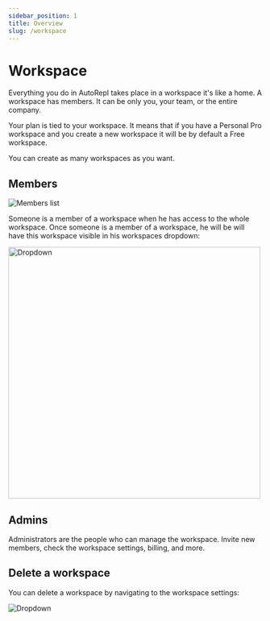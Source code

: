 ```yaml
---
sidebar_position: 1
title: Overview
slug: /workspace
---
```


# Workspace

Everything you do in AutoRepl takes place in a workspace it's like a home. A workspace has members. It can be only you, your team, or the entire company.

Your plan is tied to your workspace. It means that if you have a Personal Pro workspace and you create a new workspace it will be by default a Free workspace.

You can create as many workspaces as you want.

## Members

<img src="/img/workspace/members.png" alt="Members list" />

Someone is a member of a workspace when he has access to the whole workspace. Once someone is a member of a workspace, he will be will have this workspace visible in his workspaces dropdown:

<img src="/img/workspace/workspaces-dropdown.webp" alt="Dropdown" width="500" />

## Admins

Administrators are the people who can manage the workspace. Invite new members, check the workspace settings, billing, and more.

## Delete a workspace

You can delete a workspace by navigating to the workspace settings:

<img src="/img/workspace/delete.webp" alt="Dropdown" />
